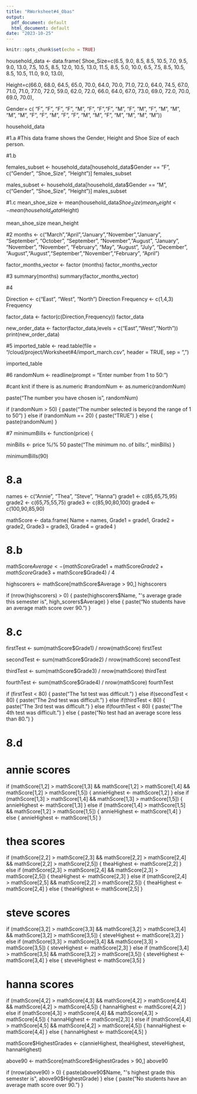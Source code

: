 ```yaml
---
title: "RWorksheet#4_Obas"
output:
  pdf_document: default
  html_document: default
date: "2023-10-25"
---
```


```r
knitr::opts_chunk$set(echo = TRUE)
```


household_data <- data.frame(
Shoe_Size=c(6.5, 9.0, 8.5, 8.5, 10.5, 7.0, 9.5, 9.0, 13.0, 7.5, 10.5, 8.5, 12.0, 10.5, 13.0, 11.5, 8.5, 5.0, 10.0, 6.5, 7.5, 8.5, 10.5, 8.5, 10.5, 11.0, 9.0, 13.0),

Height=c(66.0, 68.0, 64.5, 65.0, 70.0, 64.0, 70.0, 71.0, 72.0, 64.0, 74.5, 67.0, 71.0, 71.0, 77.0, 72.0, 59.0, 62.0, 72.0, 66.0, 64.0, 67.0, 73.0, 69.0, 72.0, 70.0, 69.0, 70.0),

Gender= c( "F", "F", "F", "F", "M", "F", "F","F", "M", "F", "M", "F", "M", "M", "M", "M", "F", "F", "M", "F", "F", "M", "M", "F", "M", "M", "M", "M"))


household_data


#1.a
#This data frame shows the Gender, Height and Shoe Size of each person.


#1.b

females_subset <- household_data[household_data$Gender == "F", c("Gender", "Shoe_Size", "Height")]
females_subset

males_subset <- household_data[household_data$Gender == "M", c("Gender", "Shoe_Size", "Height")]
males_subset


#1.c 
mean_shoe_size <- mean(household_data$Shoe_Size)
mean_height <- mean(household_data$Height)

mean_shoe_size
mean_height

#2
months <- c("March","April","January","November","January", "September", "October", "September", "November","August", "January", "November", "November", "February", "May", "August", "July", "December", "August","August","September","November","February", "April")

factor_months_vector <- factor (months)
factor_months_vector

#3
summary(months)
summary(factor_months_vector)

#4

Direction <- c("East", "West", "North")
Direction
Frequency <- c(1,4,3)
Frequency

factor_data <- factor(c(Direction,Frequency))
factor_data

new_order_data <- factor(factor_data,levels = c("East","West","North"))
print(new_order_data)

#5
imported_table <- read.table(file =  "/cloud/project/Worksheet#4/import_march.csv", header = TRUE, sep = ",")

imported_table

#6
randomNum <- readline(prompt = "Enter number from 1 to 50: ")

#cant knit if there is as.numeric
#randomNum <- as.numeric(randomNum)

paste("The number you have chosen is", randomNum)

if (randomNum > 50) {
  paste("The number selected is beyond the range of 1 to 50")
} else if (randomNum == 20) {
  paste("TRUE")
} else {
  paste(randomNum)
}

#7
minimumBills <- function(price) {
  
  minBills <- price %/% 50
  paste("The minimum no. of bills:", minBills)
}

minimumBills(90)

# 8.a

names <- c("Annie", "Thea", "Steve", "Hanna")
grade1 <- c(85,65,75,95)
grade2 <- c(65,75,55,75)
grade3 <- c(85,90,80,100)
grade4 <- c(100,90,85,90)

mathScore <- data.frame(
  Name = names,
  Grade1 = grade1,
  Grade2 = grade2,
  Grade3 = grade3,
  Grade4 = grade4
)


# 8.b

mathScore$Average <- (mathScore$Grade1 + mathScore$Grade2 + mathScore$Grade3 + mathScore$Grade4) / 4

highscorers <- mathScore[mathScore$Average > 90,]
highscorers

if (nrow(highscorers) > 0) {
  paste(highscorers$Name, "'s average grade this semester is", high_scorers$Average)
} else {
  paste("No students have an average math score over 90.")
}

# 8.c

firstTest <- sum(mathScore$Grade1) / nrow(mathScore)
firstTest

secondTest <- sum(mathScore$Grade2) / nrow(mathScore)
secondTest

thirdTest <- sum(mathScore$Grade3) / nrow(mathScore)
thirdTest

fourthTest <- sum(mathScore$Grade4) / nrow(mathScore)
fourthTest


if (firstTest < 80) {
  paste("The 1st test was difficult.")
} else if(secondTest < 80) {
  paste("The 2nd test was difficult.")
} else if(thirdTest < 80) {
  paste("The 3rd test was difficult.")
} else if(fourthTest < 80) {
  paste("The 4th test was difficult.")
} else {
  paste("No test had an average score less than 80.")
}

# 8.d
# annie scores
if (mathScore[1,2] > mathScore[1,3] && mathScore[1,2] > mathScore[1,4] && mathScore[1,2] > mathScore[1,5]) {
  annieHighest <- mathScore[1,2]
} else if (mathScore[1,3] > mathScore[1,4] && mathScore[1,3] > mathScore[1,5]) {
  annieHighest <- mathScore[1,3]
} else if (mathScore[1,4] > mathScore[1,5] && mathScore[1,2] > mathScore[1,5]) {
  annieHighest <- mathScore[1,4]
} else {
  annieHighest <- mathScore[1,5]
}


# thea scores
if (mathScore[2,2] > mathScore[2,3] && mathScore[2,2] > mathScore[2,4] && mathScore[2,2] > mathScore[2,5]) {
  theaHighest <- mathScore[2,2]
} else if (mathScore[2,3] > mathScore[2,4] && mathScore[2,3] > mathScore[2,5]) {
  theaHighest <- mathScore[2,3]
} else if (mathScore[2,4] > mathScore[2,5] && mathScore[2,2] > mathScore[2,5]) {
  theaHighest <- mathScore[2,4]
} else {
  theaHighest <- mathScore[2,5]
}

# steve scores
if (mathScore[3,2] > mathScore[3,3] && mathScore[3,2] > mathScore[3,4] && mathScore[3,2] > mathScore[3,5]) {
  steveHighest <- mathScore[3,2]
} else if (mathScore[3,3] > mathScore[3,4] && mathScore[3,3] > mathScore[3,5]) {
  steveHighest <- mathScore[2,3]
} else if (mathScore[3,4] > mathScore[3,5] && mathScore[3,2] > mathScore[3,5]) {
  steveHighest <- mathScore[3,4]
} else {
  steveHighest <- mathScore[3,5]
}

# hanna scores
if (mathScore[4,2] > mathScore[4,3] && mathScore[4,2] > mathScore[4,4] && mathScore[4,2] > mathScore[4,5]) {
  hannaHighest <- mathScore[4,2]
} else if (mathScore[4,3] > mathScore[4,4] && mathScore[4,3] > mathScore[4,5]) {
  hannaHighest <- mathScore[2,3]
} else if (mathScore[4,4] > mathScore[4,5] && mathScore[4,2] > mathScore[4,5]) {
  hannaHighest <- mathScore[4,4]
} else {
  hannaHighest <- mathScore[4,5]
}

mathScore$HighestGrades <- c(annieHighest, theaHighest, steveHighest, hannaHighest)


above90 <- mathScore[mathScore$HighestGrades > 90,]
above90

if (nrow(above90) > 0) {
  paste(above90$Name, "'s highest grade this semester is", above90$HighestGrade)
} else {
  paste("No students have an average math score over 90.")
}




 
 

